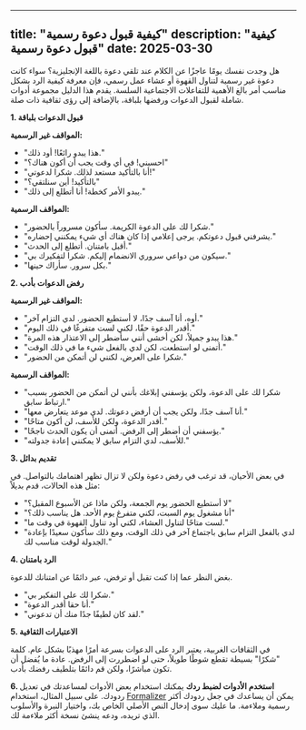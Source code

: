 
---
title: "كيفية قبول دعوة رسمية"
description: "كيفية قبول دعوة رسمية"
date: 2025-03-30
---

هل وجدت نفسك يومًا عاجزًا عن الكلام عند تلقي دعوة باللغة الإنجليزية؟ سواء كانت دعوة غير رسمية لتناول القهوة أو عشاء عمل رسمي، فإن معرفة كيفية الرد بشكل مناسب أمر بالغ الأهمية للتفاعلات الاجتماعية السلسة. يقدم هذا الدليل مجموعة أدوات شاملة لقبول الدعوات ورفضها بلباقة، بالإضافة إلى رؤى ثقافية ذات صلة.

**1. قبول الدعوات بلباقة**

**المواقف غير الرسمية:**

*   "هذا يبدو رائعًا! أود ذلك."
*   "احسبني! في أي وقت يجب أن أكون هناك؟"
*   "أنا بالتأكيد مستعد لذلك. شكرا لدعوتي!"
*   "بالتأكيد! أين سنلتقي؟"
*   "يبدو الأمر كخطة! أنا أتطلع إلى ذلك."

**المواقف الرسمية:**

*   "شكرا لك على الدعوة الكريمة. سأكون مسروراً بالحضور."
*   "يشرفني قبول دعوتكم. يرجى إعلامي إذا كان هناك أي شيء يمكنني إحضاره."
*   "أقبل بامتنان. أتطلع إلى الحدث."
*   "سيكون من دواعي سروري الانضمام إليكم. شكرا لتفكيرك بي."
*   "بكل سرور. سأراك حينها."

**2. رفض الدعوات بأدب**

**المواقف غير الرسمية:**

*   "أوه، أنا آسف جدًا، لا أستطيع الحضور. لدي التزام آخر."
*   "أقدر الدعوة حقًا، لكني لست متفرغًا في ذلك اليوم."
*   "هذا يبدو جميلاً، لكن أخشى أنني سأضطر إلى الاعتذار هذه المرة."
*   "أتمنى لو استطعت، لكن لدي بالفعل شيء ما في ذلك الوقت."
*   "شكرا على العرض، لكنني لن أتمكن من الحضور."

**المواقف الرسمية:**

*   "شكرا لك على الدعوة، ولكن يؤسفني إبلاغك بأنني لن أتمكن من الحضور بسبب ارتباط سابق."
*   "أنا آسف جدًا، ولكن يجب أن أرفض دعوتك. لدي موعد يتعارض معها."
*   "أقدر الدعوة، ولكن للأسف، لن أكون متاحًا."
*   "يؤسفني أن أضطر إلى الرفض. أتمنى أن يكون الحدث ناجحًا."
*   "للأسف، لدي التزام سابق لا يمكنني إعادة جدولته."

**3. تقديم بدائل**

في بعض الأحيان، قد ترغب في رفض دعوة ولكن لا تزال تظهر اهتمامك بالتواصل. في مثل هذه الحالات، قدم بديلاً:

*   "لا أستطيع الحضور يوم الجمعة، ولكن ماذا عن الأسبوع المقبل؟"
*   "أنا مشغول يوم السبت، لكني متفرغ يوم الأحد. هل يناسب ذلك؟"
*   "لست متاحًا لتناول العشاء، لكني أود تناول القهوة في وقت ما."
*   "لدي بالفعل التزام سابق باجتماع آخر في ذلك الوقت، ومع ذلك سأكون سعيدًا بإعادة الجدولة لوقت مناسب لك."

**4. الرد بامتنان**

بغض النظر عما إذا كنت تقبل أو ترفض، عبر دائمًا عن امتنانك للدعوة.

*   "شكرا لك على التفكير بي."
*   "أنا حقا أقدر الدعوة."
*   "لقد كان لطيفًا جدًا منك أن تدعوني."

**5. الاعتبارات الثقافية**

في الثقافات الغربية، يعتبر الرد على الدعوات بسرعة أمرًا مهذبًا بشكل عام. كلمة "شكرًا" بسيطة تقطع شوطًا طويلاً، حتى لو اضطررت إلى الرفض. عادة ما يُفضل أن تكون مباشرًا، ولكن قم دائمًا بتلطيف رفضك بأدب.

**6. استخدم الأدوات لضبط ردك**
يمكنك استخدام بعض الأدوات لمساعدتك في تعديل ردودك. على سبيل المثال، استخدام [Formalizer](https://formalizer.app) يمكن أن يساعدك في جعل ردودك أكثر رسمية وملاءمة. ما عليك سوى إدخال النص الأصلي الخاص بك، واختيار النبرة والأسلوب الذي تريده، ودعه ينشئ نسخة أكثر ملاءمة لك.
